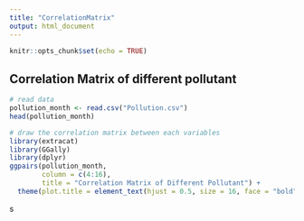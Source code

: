 ```yaml
---
title: "CorrelationMatrix"
output: html_document
---
```


```r
knitr::opts_chunk$set(echo = TRUE)
```

## Correlation Matrix of different pollutant

```r
# read data
pollution_month <- read.csv("Pollution.csv")
head(pollution_month)
```



```r
# draw the correlation matrix between each variables
library(extracat)
library(GGally)
library(dplyr)
ggpairs(pollution_month,
        column = c(4:16),
        title = "Correlation Matrix of Different Pollutant") + 
  theme(plot.title = element_text(hjust = 0.5, size = 16, face = "bold"))

```











s